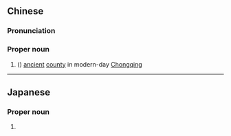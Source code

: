 ==Chinese==
{{zh-forms}}
{{wikipedia|lang=zh}}

===Pronunciation===
{{zh-pron
|m=Tàichāng
|c=taai3 coeng1
|cat=pn
}}

===Proper noun===
{{zh-proper noun}}

# ({{zh-l|～[[縣]]}}) [[ancient]] [[county]] in modern-day [[Chongqing]]

----

==Japanese==
{{ja-kanjitab|やす|まさ}}

===Proper noun===
{{ja-pos|proper|やすまさ}}

# {{given name|male|lang=ja|sort=やすまさ}}